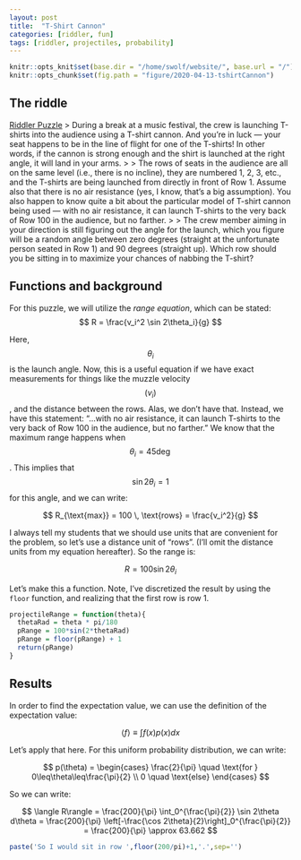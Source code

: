 ```yaml
---
layout: post
title:  "T-Shirt Cannon"
categories: [riddler, fun]
tags: [riddler, projectiles, probability]
---
```

```r
knitr::opts_knit$set(base.dir = "/home/swolf/website/", base.url = "/")
knitr::opts_chunk$set(fig.path = "figure/2020-04-13-tshirtCannon")
```

## The riddle
[Riddler Puzzle](https://fivethirtyeight.com/features/can-you-catch-the-free-t-shirt/)
> During a break at a music festival, the crew is launching T-shirts into the audience using a T-shirt cannon. And you’re in luck — your seat happens to be in the line of flight for one of the T-shirts! In other words, if the cannon is strong enough and the shirt is launched at the right angle, it will land in your arms.
>
> The rows of seats in the audience are all on the same level (i.e., there is no incline), they are numbered 1, 2, 3, etc., and the T-shirts are being launched from directly in front of Row 1. Assume also that there is no air resistance (yes, I know, that’s a big assumption). You also happen to know quite a bit about the particular model of T-shirt cannon being used — with no air resistance, it can launch T-shirts to the very back of Row 100 in the audience, but no farther.
> 
> The crew member aiming in your direction is still figuring out the angle for the launch, which you figure will be a random angle between zero degrees (straight at the unfortunate person seated in Row 1) and 90 degrees (straight up). Which row should you be sitting in to maximize your chances of nabbing the T-shirt?

## Functions and background
For this puzzle, we will utilize the _range equation_, which can be stated:
$$
R = \frac{v_i^2 \sin 2\theta_i}{g}
$$

Here, $$\theta_i$$ is the launch angle.  Now, this is a useful equation if we have exact measurements for things like the muzzle velocity $$(v_i)$$, and the distance between the rows.  Alas, we don't have that.  Instead, we have this statement:  "...with no air resistance, it can launch T-shirts to the very back of Row 100 in the audience, but no farther."  We know that the maximum range happens when $$\theta_i = 45 \deg$$.  This implies that $$\sin 2\theta_i = 1$$ for this angle, and we can write:

$$
R_{\text{max}} = 100 \, \text{rows} = \frac{v_i^2}{g}
$$

I always tell my students that we should use units that are convenient for the problem, so let's use a distance unit of "rows".  (I'll omit the distance units from my equation hereafter).  So the range is:

$$
R = 100 \sin 2\theta_i
$$

Let's make this a function.  Note, I've discretized the result by using the `floor` function, and realizing that the first row is row 1.
```r
projectileRange = function(theta){
  thetaRad = theta * pi/180
  pRange = 100*sin(2*thetaRad)
  pRange = floor(pRange) + 1
  return(pRange)
}
```

## Results
In order to find the expectation value, we can use the definition of the expectation value:

$$
\langle f\rangle \equiv \int f(x)p(x) dx
$$

Let's apply that here.  For this uniform probability distribution, we can write:

$$
p(\theta) = \begin{cases}
\frac{2}{\pi} \quad \text{for } 0\leq\theta\leq\frac{\pi}{2} \\
0 \quad \text{else}
\end{cases}
$$

So we can write:

$$
\langle R\rangle = \frac{200}{\pi} \int_0^{\frac{\pi}{2}} \sin 2\theta d\theta = \frac{200}{\pi} \left[-\frac{\cos 2\theta}{2}\right]_0^{\frac{\pi}{2}} = \frac{200}{\pi} \approx 63.662
$$

```r
paste('So I would sit in row ',floor(200/pi)+1,'.',sep='')
```


